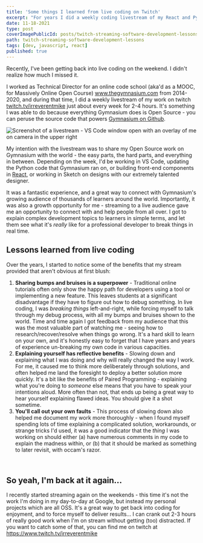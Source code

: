 ```yaml
---
title: 'Some things I learned from live coding on Twitch'
excerpt: "For years I did a weekly coding livestream of my React and Python work on Twitch every week, and I'm getting back into it again. This is what sticks out to me as the most valuable learnings from those experiences."
date: 11-18-2021
type: post
coverImagePublicId: posts/twitch-streaming-software-development-lessons/cover.webp
path: twitch-streaming-software-development-lessons
tags: [dev, javascript, react]
published: true
---
```


Recently, I've been getting back into live coding on the weekend. I didn't realize how much I missed it.

I worked as Technical Director for an online code school (aka'd as a MOOC, for Massively Online Open Course) www.thegymnasium.com from 2014-2020, and during that time, I did a weekly livestream of my work on twitch [twitch.tv/irreverentmike](https://www.twitch.tv/irreverentmike) just about every week for 2-4 hours. It's something I was able to do because everything Gymnasium does is Open Source - you can peruse the source code that powers [Gymnasium on Github](https://github.com/gymnasium).

<Image
  publicId="posts/twitch-streaming-software-development-lessons/livestreaming"
  alt="Screenshot of a livestream - VS Code window open with an overlay of me on camera in the upper right"
  caption="Writing up a GitHub Issue on a recent livestream"
/>

My intention with the livestream was to share my Open Source work on Gymnasium with the world - the easy parts, the hard parts, and everything in between. Depending on the week, I'd be working in VS Code, updating the Python code that Gymnasium ran on, or building front-end components in [React](https://mikebifulco.com/tags/react), or working in Sketch on designs with our extremely talented designer.

It was a fantastic experience, and a great way to connect with Gymnasium's growing audience of thousands of learners around the world. Importantly, it was also a growth opportunity for me - streaming to a live audience gave me an opportunity to connect with and help people from all over. I got to explain complex development topics to learners in simple terms, and let them see what it's _really_ like for a professional developer to break things in real time.

## Lessons learned from live coding

Over the years, I started to notice some of the benefits that my stream provided that aren't obvious at first blush:

1. **Sharing bumps and bruises is a superpower** - Traditional online tutorials often only show the happy path for developers using a tool or implementing a new feature. This leaves students at a significant disadvantage if they have to figure out how to debug something. In live coding, I was _breaking things_ left-and-right, while forcing myself to talk through my debug process, with all my bumps and bruises shown to the world. Time and time again I got feedback from my audience that this was the most valuable part of watching me - seeing how to research/recover/resolve when things go wrong. It's a hard skill to learn on your own, and it's honestly easy to forget that I have years and years of experience un-breaking my own code in various capacities.
2. **Explaining yourself has reflective benefits** - Slowing down and explaining what I was doing and why will really changed the way I work. For me, it caused me to think more deliberately through solutions, and often helped me land the foresight to deploy a better solution more quickly. It's a bit like the benefits of Paired Programming - explaining what you're doing to _someone_ else means that you have to speak your intentions aloud. More often than not, that ends up being a great way to hear yourself explaining flawed ideas. You should give it a shot sometime.
3. **You'll call out your own faults** - This process of slowing down also helped me document my work more thoroughly - when I found myself spending lots of time explaining a complicated solution, workarounds, or strange tricks I'd used, it was a good indicator that the _thing_ I was working on should either (a) have numerous comments in my code to explain the madness within, or (b) that it should be marked as something to later revisit, with occam's razor.

<br />

## So yeah, I'm back at it again...

I recently started streaming again on the weekends - this time it's not the work I'm doing in my day-to-day at Google, but instead my personal projects which are all OSS. It's a great way to get back into coding for enjoyment, and to force myself to deliver results... I can crank out 2-3 hours of really good work when I'm on stream without getting (too) distracted. If you want to catch some of that, you can find me on twitch at https://www.twitch.tv/irreverentmike
